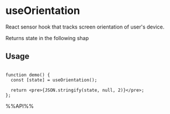 # useOrientation

React sensor hook that tracks screen orientation of user's device.

Returns state in the following shap


## Usage

```tsx live

function demo() {
  const [state] = useOrientation();

  return <pre>{JSON.stringify(state, null, 2)}</pre>;
};

```

%%API%%
